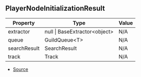 ## PlayerNodeInitializationResult

| Property | Type | Value |
| ----------- | ----------- | ----------- |
| extractor | null \| BaseExtractor\<object> | N/A |
| queue | GuildQueue\<T> | N/A |
| searchResult | SearchResult | N/A |
| track | Track | N/A |


- [Source](https://github.com/Androz2091/discord-player/blob/e5339f1/packages/discord-player/src/Player.ts#L17)